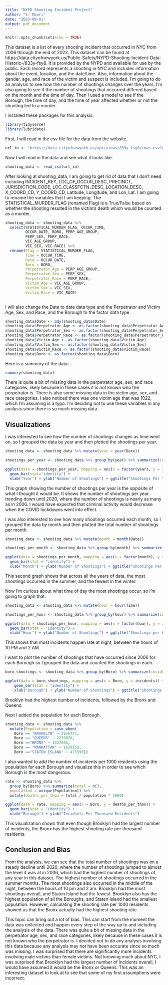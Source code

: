 ```yaml
---
title: "NYPD Shooting Incident Project"
author: "S. Mauri"
date: "2023-09-01"
output: pdf_document
---
```


```r
knitr::opts_chunk$set(echo = TRUE)
```
This dataset is a list of every shooting incident that occurred in NYC from 2006 through the end of 2022. This dataset can be found at https://data.cityofnewyork.us/Public-Safety/NYPD-Shooting-Incident-Data-Historic-/833y-fsy8. It is provided by the NYPD and available for use by the public. Each record represents a shooting in NYC and includes information about the event, location, and the date/time. Also, information about the gender, age, and race of the victim and suspect is included. I'm going to do an analysis to see how the number of shootings changes over the years. I'm also going to see if the number of shootings that occurred differed based on the month and the time of day. Then I used a model to see if the Borough, the time of day, and the time of year affected whether or not the shooting led to a murder.

I installed these packages for this analysis.
```r
library(tidyverse)
library(lubridate)
```

First, I will read in the csv file for the data from the website.

```r

url_in <- "https://data.cityofnewyork.us/api/views/833y-fsy8/rows.csv?accessType=DOWNLOAD"

```

Now I will read in the data and see what it looks like.

```r

shooting_data <- read_csv(url_in)

```

After looking at shooting_data, I am going to get rid of data that I don't need including INCIDENT_KEY, LOC_OF_OCCUR_DESC, PRECINCT, JURISDICTION_CODE, LOC_CLASSFCTN_DESC, LOCATION_DESC, X_COORD_CD, Y_COORD_CD, Latitude, Longitude, and Lon_Lat. I am going to rename the variables that I am keeping. The STATISTICAL_MURDER_FLAG (renamed Flag) is a True/False based on whether the shooting resulted in the victim's death which would be counted as a murder.

```r
shooting_data <- shooting_data %>%
  select(STATISTICAL_MURDER_FLAG, OCCUR_TIME, 
         OCCUR_DATE, BORO, PERP_AGE_GROUP,               
         PERP_SEX, PERP_RACE,                 
         VIC_AGE_GROUP,
         VIC_SEX, VIC_RACE) %>%
  rename(Flag = STATISTICAL_MURDER_FLAG, 
         Time = OCCUR_TIME, 
         Date = OCCUR_DATE, 
         Boro = BORO, 
         Perpetrator_Age = PERP_AGE_GROUP, 
         Perpetrator_Sex = PERP_SEX, 
         Perpetrator_Race = PERP_RACE, 
         Victim_Age = VIC_AGE_GROUP,
         Victim_Sex = VIC_SEX, 
         Victim_Race = VIC_RACE) 
  

```
I will also change the Date to date data type and the Perpetrator and Victim Age, Sex, and Race, and the Borough to the factor data type.

```r
shooting_data$Date <- mdy(shooting_data$Date)
shooting_data$Perpetrator_Age <- as.factor(shooting_data$Perpetrator_Age)
shooting_data$Perpetrator_Sex <- as.factor(shooting_data$Perpetrator_Sex)
shooting_data$Perpetrator_Race <- as.factor(shooting_data$Perpetrator_Race)
shooting_data$Victim_Age <- as.factor(shooting_data$Victim_Age)
shooting_data$Victim_Sex <- as.factor(shooting_data$Victim_Sex)
shooting_data$Victim_Race <- as.factor(shooting_data$Victim_Race)
shooting_data$Boro <- as.factor(shooting_data$Boro)
```


Here is a summary of the data:
```r
summary(shooting_data)

```
There is quite a bit of missing data in the perpetrator age, sex, and race categories, likely because in these cases it is not known who the perpetrator is. There is also some missing data in the victim age, sex, and race categories. I also noticed there was one victim age that was 1022, which I'm assuming is a typo. I'm deciding not to use these variables in any analysis since there is so much missing data. 

## Visualizations

I was interested to see how the number of shootings changes as time went on, so I grouped the data by year and then plotted the shootings per year. 

```r

shooting_data <- shooting_data %>% mutate(year = year(Date))

shootings_per_year <- shooting_data %>% group_by(year) %>% summarize(incidents_per_year = n())

ggplot(data = shootings_per_year, mapping = aes(x = factor(year), y = incidents_per_year)) + 
  geom_bar(stat="identity") + 
  xlab("Year") + ylab("Number of Shootings") + ggtitle("Shootings Per Year")

```

This graph showing the number of shootings per year is the opposite of what I thought it would be. It shows the number of shootings per year trending down until 2020, where the number of shootings is nearly as many as in 2006. I would have expected that criminal activity would decrease when the COVID lockdowns went into effect.

I was also interested to see how many shootings occurred each month, so I grouped the data by month and then plotted the total number of shootings per month.

```r
shooting_data <- shooting_data %>% mutate(month = month(Date))

shootings_per_month <- shooting_data %>% group_by(month) %>% summarize(incidents_per_month = n())

ggplot(data = shootings_per_month, mapping = aes(x = factor(month), y = incidents_per_month)) + 
  geom_bar(stat = "identity") + 
  xlab("Month") + ylab("Number of Shootings") + ggtitle("Shootings Per Month Across All Years")

```
This second graph shows that across all the years of data, the most shootings occurred in the summer, and the fewest in the winter.

Now I'm curious about what time of day the most shootings occur, so I'm going to graph that.

```r
shooting_data <- shooting_data %>% mutate(hour = hour(Time))

shootings_per_hour <- shooting_data %>% group_by(hour) %>% summarize(incidents_per_hour = n())

ggplot(data = shootings_per_hour, mapping = aes(x = factor(hour), y = incidents_per_hour)) +
  geom_bar(stat = "identity") + 
  xlab("Hour") + ylab("Number of Shootings") + ggtitle("Shootings per Hour Across All Years")

```
This shows that most incidents happen late at night, between the hours of 10 PM and 2 AM.

I want to plot the number of shootings that have occurred since 2006 for each Borough so I grouped the data and counted the shootings in each. 

```r
boro_shootings <- shooting_data %>% group_by(Boro) %>% summarize(incidents = n())

ggplot(data = boro_shootings, mapping = aes(x = Boro, y = incidents)) + 
    geom_bar(stat = "identity") +
    xlab("Borough") + ylab("Number of Shootings") + ggtitle("Shootings Per Borough")

```
Brooklyn had the highest number of incidents, followed by the Bronx and Queens. 

Next I added the population for each Borough.

```r
shooting_data <- shooting_data %>% 
  mutate(Population = case_when(
    Boro == "BROOKLYN" ~ 2576771, 
    Boro == "QUEENS" ~ 2270976, 
    Boro =="BRONX" ~ 1427056, 
    Boro == "MANHATTAN" ~ 1629153, 
    Boro =="STATEN ISLAND" ~ 475596))
```

I also wanted to add the number of incidents per 1000 residents using the population for each Borough and visualize this in order to see which Borough is the most dangerous.

```r
rate <- shooting_data %>% 
  group_by(Boro) %>% summarize(total = n(), 
  population = unique(Population)) %>%        
  mutate(deaths_per_thou = total / population * 1000)

ggplot(data = rate, mapping = aes(x = Boro, y = deaths_per_thou)) + 
  geom_bar(stat = "identity") + 
  xlab("Borough") + ylab("Incidents Per Thousand Residents")

```


This visualization shows that even though Brooklyn had the largest number of incidents, the Bronx has the highest shooting rate per thousand residents.


## Conclusion and Bias

From the analysis, we can see that the total number of shootings was on a steady decline until 2020, where the number of shootings jumped to almost the level it was at in 2006, which had the highest number of shootings of any year in this dataset. The highest number of shootings occurred in the summer months. The most shootings also occurred in the middle of the night, between the hours of 10 pm and 2 am. Brooklyn had the most shootings overall, and Staten Island had the fewest. Brooklyn also has the highest population of all the Boroughs, and Staten Island had the smallest population. However, calculating the shooting rate per 1000 residents showed us that the Bronx actually had the highest shooting rate. 

This topic can bring out a lot of bias. This can start from the moment the data was collected and happen every step of the way up to and including the analysis of the data. There was quite a bit of missing data in the perpetrator age, sex, and race categories, likely because in these cases it is not known who the perpetrator is. I decided not to do any analysis involving this data because any analysis may not have been accurate since so much was missing. I was surprised that there are significantly more incidents involving male victims than female victims. Not knowing much about NYC, I was surprised that Brooklyn had the largest number of incidents overall, I would have assumed it would be the Bronx or Queens. This was an interesting dataset to look at to see that some of my first assumptions were incorrect.

